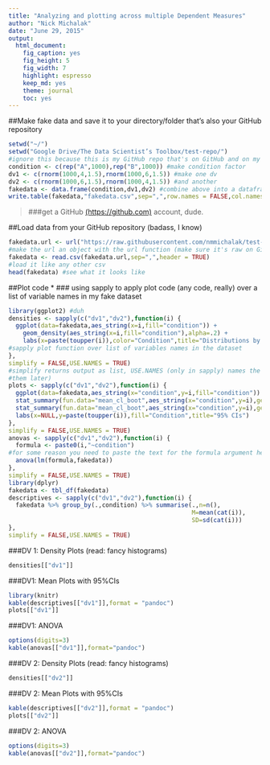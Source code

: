 ```yaml
---
title: "Analyzing and plotting across multiple Dependent Measures"
author: "Nick Michalak"
date: "June 29, 2015"
output: 
  html_document: 
    fig_caption: yes
    fig_height: 5
    fig_width: 7
    highlight: espresso
    keep_md: yes
    theme: journal
    toc: yes
---
```

##Make fake data and save it to your directory/folder that's also your GitHub repository
```r
setwd("~/")
setwd("Google Drive/The Data Scientist’s Toolbox/test-repo/")
#ignore this because this is my GitHub repo that's on GitHub and on my computer
condition <- c(rep("A",1000),rep("B",1000)) #make condition factor
dv1 <- c(rnorm(1000,4,1.5),rnorm(1000,6,1.5)) #make one dv
dv2 <- c(rnorm(1000,6,1.5),rnorm(1000,4,1.5)) #and another
fakedata <- data.frame(condition,dv1,dv2) #combine above into a dataframe
write.table(fakedata,"fakedata.csv",sep=",",row.names = FALSE,col.names = TRUE) #save as a csv
```

> ###get a GitHub [(https://github.com)](https://github.com/) account, dude.

##Load data from your GitHub repository (badass, I know)
```r
fakedata.url <- url("https://raw.githubusercontent.com/nmmichalak/test-repo/master/fakedata.csv")
#make the url an object with the url function (make sure it's raw on GitHub)
fakedata <- read.csv(fakedata.url,sep=",",header = TRUE)
#load it like any other csv
head(fakedata) #see what it looks like
```

##Plot code
* ### using sapply to apply plot code (any code, really) over a list of variable names in my fake dataset

```r
library(ggplot2) #duh
densities <- sapply(c("dv1","dv2"),function(i) {
  ggplot(data=fakedata,aes_string(x=i,fill="condition")) +
    geom_density(aes_string(x=i,fill="condition"),alpha=.2) +
    labs(x=paste(toupper(i)),color="Condition",title="Distributions by Condition")
#sapply plot function over list of variables names in the dataset
},
simplify = FALSE,USE.NAMES = TRUE)
#simplify returns output as list, USE.NAMES (only in sapply) names the objects in the list (nice for calling
#them later)
plots <- sapply(c("dv1","dv2"),function(i) {
  ggplot(data=fakedata,aes_string(x="condition",y=i,fill="condition")) +
  stat_summary(fun.data="mean_cl_boot",aes_string(x="condition",y=i),geom="bar") +
  stat_summary(fun.data="mean_cl_boot",aes_string(x="condition",y=i),geom="errorbar",width=.2) +
  labs(x=NULL,y=paste(toupper(i)),fill="Condition",title="95% CIs")
},
simplify = FALSE,USE.NAMES = TRUE)
anovas <- sapply(c("dv1","dv2"),function(i) {
  formula <- paste0(i,"~condition")
#for some reason you need to paste the text for the formula argument here
  anova(lm(formula,fakedata))
},
simplify = FALSE,USE.NAMES = TRUE)
library(dplyr)
fakedata <- tbl_df(fakedata)
descriptives <- sapply(c("dv1","dv2"),function(i) {
  fakedata %>% group_by(.,condition) %>% summarise(.,n=n(),
                                                   M=mean(cat(i)),
                                                   SD=sd(cat(i)))
},
simplify = FALSE,USE.NAMES = TRUE)
```

###DV 1: Density Plots (read: fancy histograms)
```r
densities[["dv1"]]
```

###DV1: Mean Plots with 95%CIs
```r
library(knitr)
kable(descriptives[["dv1"]],format = "pandoc")
plots[["dv1"]]
```

###DV1: ANOVA
```r
options(digits=3)
kable(anovas[["dv1"]],format="pandoc")
```

###DV 2: Density Plots (read: fancy histograms)
```r
densities[["dv2"]]
```

###DV 2: Mean Plots with 95%CIs
```r
kable(descriptives[["dv2"]],format = "pandoc")
plots[["dv2"]]
```

###DV 2: ANOVA
```r
options(digits=3)
kable(anovas[["dv2"]],format="pandoc")
```
